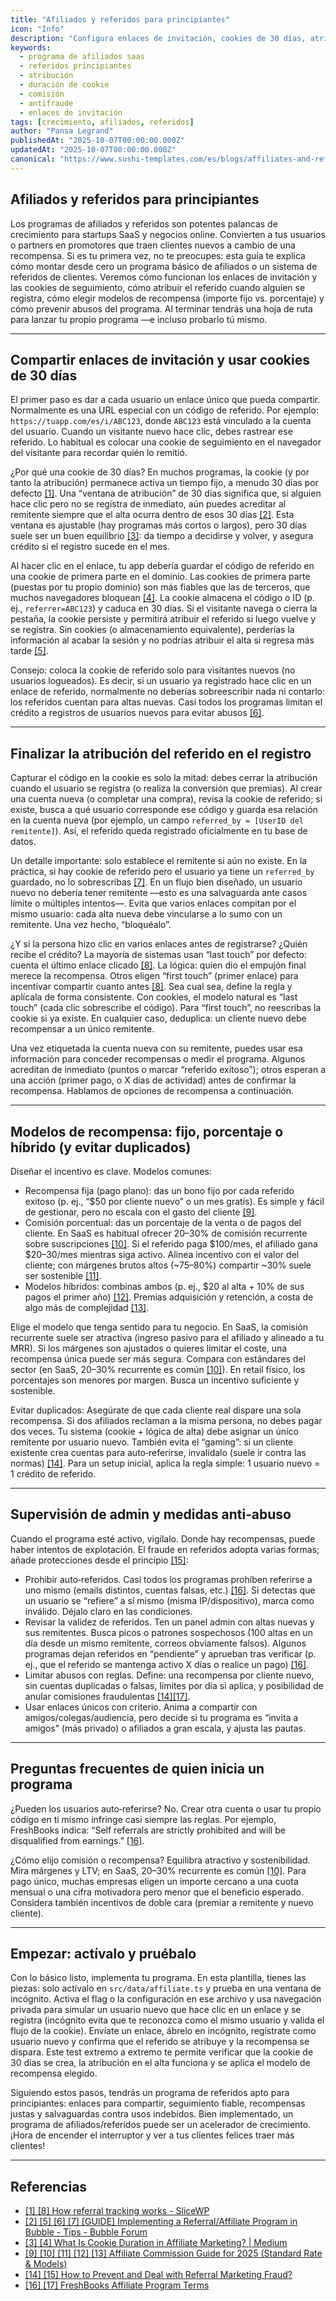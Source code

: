 ```yaml
---
title: "Afiliados y referidos para principiantes"
icon: "Info"
description: "Configura enlaces de invitación, cookies de 30 días, atribución en el registro, modelos de recompensa y nociones antiabuso para un programa de afiliados/referidos de SaaS apto para principiantes."
keywords:
  - programa de afiliados saas
  - referidos principiantes
  - atribución
  - duración de cookie
  - comisión
  - antifraude
  - enlaces de invitación
tags: [crecimiento, afiliados, referidos]
author: "Pansa Legrand"
publishedAt: "2025-10-07T00:00:00.000Z"
updatedAt: "2025-10-07T00:00:00.000Z"
canonical: "https://www.sushi-templates.com/es/blogs/affiliates-and-referrals-for-beginners"
---
```


## Afiliados y referidos para principiantes

Los programas de afiliados y referidos son potentes palancas de crecimiento para startups SaaS y negocios online. Convierten a tus usuarios o partners en promotores que traen clientes nuevos a cambio de una recompensa. Si es tu primera vez, no te preocupes: esta guía te explica cómo montar desde cero un programa básico de afiliados o un sistema de referidos de clientes. Veremos cómo funcionan los enlaces de invitación y las cookies de seguimiento, cómo atribuir el referido cuando alguien se registra, cómo elegir modelos de recompensa (importe fijo vs. porcentaje) y cómo prevenir abusos del programa. Al terminar tendrás una hoja de ruta para lanzar tu propio programa —e incluso probarlo tú mismo.

---

## Compartir enlaces de invitación y usar cookies de 30 días

El primer paso es dar a cada usuario un enlace único que pueda compartir. Normalmente es una URL especial con un código de referido. Por ejemplo: `https://tuapp.com/es/i/ABC123`, donde `ABC123` está vinculado a la cuenta del usuario. Cuando un visitante nuevo hace clic, debes rastrear ese referido. Lo habitual es colocar una cookie de seguimiento en el navegador del visitante para recordar quién lo remitió.

¿Por qué una cookie de 30 días? En muchos programas, la cookie (y por tanto la atribución) permanece activa un tiempo fijo, a menudo 30 días por defecto <a href="https://slicewp.com/docs/referral-tracking/" target="_blank" rel="noopener noreferrer">[1]</a>. Una “ventana de atribución” de 30 días significa que, si alguien hace clic pero no se registra de inmediato, aún puedes acreditar al remitente siempre que el alta ocurra dentro de esos 30 días <a href="https://forum.bubble.io/t/guide-implementing-a-referral-affiliate-program-in-bubble/289986" target="_blank" rel="noopener noreferrer">[2]</a>. Esta ventana es ajustable (hay programas más cortos o largos), pero 30 días suele ser un buen equilibrio <a href="https://medium.com/@nrichardbiz_91133/what-is-cookie-duration-in-affiliate-marketing-explained-001ee3af5c9e" target="_blank" rel="noopener noreferrer">[3]</a>: da tiempo a decidirse y volver, y asegura crédito si el registro sucede en el mes.

Al hacer clic en el enlace, tu app debería guardar el código de referido en una cookie de primera parte en el dominio. Las cookies de primera parte (puestas por tu propio dominio) son más fiables que las de terceros, que muchos navegadores bloquean <a href="https://medium.com/@nrichardbiz_91133/what-is-cookie-duration-in-affiliate-marketing-explained-001ee3af5c9e" target="_blank" rel="noopener noreferrer">[4]</a>. La cookie almacena el código o ID (p. ej., `referrer=ABC123`) y caduca en 30 días. Si el visitante navega o cierra la pestaña, la cookie persiste y permitirá atribuir el referido si luego vuelve y se registra. Sin cookies (o almacenamiento equivalente), perderías la información al acabar la sesión y no podrías atribuir el alta si regresa más tarde <a href="https://forum.bubble.io/t/guide-implementing-a-referral-affiliate-program-in-bubble/289986" target="_blank" rel="noopener noreferrer">[5]</a>.

Consejo: coloca la cookie de referido solo para visitantes nuevos (no usuarios logueados). Es decir, si un usuario ya registrado hace clic en un enlace de referido, normalmente no deberías sobreescribir nada ni contarlo: los referidos cuentan para altas nuevas. Casi todos los programas limitan el crédito a registros de usuarios nuevos para evitar abusos <a href="https://forum.bubble.io/t/guide-implementing-a-referral-affiliate-program-in-bubble/289986" target="_blank" rel="noopener noreferrer">[6]</a>.

---

## Finalizar la atribución del referido en el registro

Capturar el código en la cookie es solo la mitad: debes cerrar la atribución cuando el usuario se registra (o realiza la conversión que premias). Al crear una cuenta nueva (o completar una compra), revisa la cookie de referido; si existe, busca a qué usuario corresponde ese código y guarda esa relación en la cuenta nueva (por ejemplo, un campo `referred_by = [UserID del remitente]`). Así, el referido queda registrado oficialmente en tu base de datos.

Un detalle importante: solo establece el remitente si aún no existe. En la práctica, si hay cookie de referido pero el usuario ya tiene un `referred_by` guardado, no lo sobrescribas <a href="https://forum.bubble.io/t/guide-implementing-a-referral-affiliate-program-in-bubble/289986" target="_blank" rel="noopener noreferrer">[7]</a>. En un flujo bien diseñado, un usuario nuevo no debería tener remitente —esto es una salvaguarda ante casos límite o múltiples intentos—. Evita que varios enlaces compitan por el mismo usuario: cada alta nueva debe vincularse a lo sumo con un remitente. Una vez hecho, “bloquéalo”.

¿Y si la persona hizo clic en varios enlaces antes de registrarse? ¿Quién recibe el crédito? La mayoría de sistemas usan “last touch” por defecto: cuenta el último enlace clicado <a href="https://slicewp.com/docs/referral-tracking/" target="_blank" rel="noopener noreferrer">[8]</a>. La lógica: quien dio el empujón final merece la recompensa. Otros eligen “first touch” (primer enlace) para incentivar compartir cuanto antes <a href="https://slicewp.com/docs/referral-tracking/" target="_blank" rel="noopener noreferrer">[8]</a>. Sea cual sea, define la regla y aplícala de forma consistente. Con cookies, el modelo natural es “last touch” (cada clic sobrescribe el código). Para “first touch”, no reescribas la cookie si ya existe. En cualquier caso, deduplica: un cliente nuevo debe recompensar a un único remitente.

Una vez etiquetada la cuenta nueva con su remitente, puedes usar esa información para conceder recompensas o medir el programa. Algunos acreditan de inmediato (puntos o marcar “referido exitoso”); otros esperan a una acción (primer pago, o X días de actividad) antes de confirmar la recompensa. Hablamos de opciones de recompensa a continuación.

---

## Modelos de recompensa: fijo, porcentaje o híbrido (y evitar duplicados)

Diseñar el incentivo es clave. Modelos comunes:

- Recompensa fija (pago plano): das un bono fijo por cada referido exitoso (p. ej., “$50 por cliente nuevo” o un mes gratis). Es simple y fácil de gestionar, pero no escala con el gasto del cliente <a href="https://www.rewardful.com/articles/affiliate-commission-explained" target="_blank" rel="noopener noreferrer">[9]</a>.
- Comisión porcentual: das un porcentaje de la venta o de pagos del cliente. En SaaS es habitual ofrecer 20–30% de comisión recurrente sobre suscripciones <a href="https://www.rewardful.com/articles/affiliate-commission-explained" target="_blank" rel="noopener noreferrer">[10]</a>. Si el referido paga $100/mes, el afiliado gana $20–30/mes mientras siga activo. Alinea incentivo con el valor del cliente; con márgenes brutos altos (~75–80%) compartir ~30% suele ser sostenible <a href="https://www.rewardful.com/articles/affiliate-commission-explained" target="_blank" rel="noopener noreferrer">[11]</a>.
- Modelos híbridos: combinas ambos (p. ej., $20 al alta + 10% de sus pagos el primer año) <a href="https://www.rewardful.com/articles/affiliate-commission-explained" target="_blank" rel="noopener noreferrer">[12]</a>. Premias adquisición y retención, a costa de algo más de complejidad <a href="https://www.rewardful.com/articles/affiliate-commission-explained" target="_blank" rel="noopener noreferrer">[13]</a>.

Elige el modelo que tenga sentido para tu negocio. En SaaS, la comisión recurrente suele ser atractiva (ingreso pasivo para el afiliado y alineado a tu MRR). Si los márgenes son ajustados o quieres limitar el coste, una recompensa única puede ser más segura. Compara con estándares del sector (en SaaS, 20–30% recurrente es común <a href="https://www.rewardful.com/articles/affiliate-commission-explained" target="_blank" rel="noopener noreferrer">[10]</a>). En retail físico, los porcentajes son menores por margen. Busca un incentivo suficiente y sostenible.

Evitar duplicados: Asegúrate de que cada cliente real dispare una sola recompensa. Si dos afiliados reclaman a la misma persona, no debes pagar dos veces. Tu sistema (cookie + lógica de alta) debe asignar un único remitente por usuario nuevo. También evita el “gaming”: si un cliente existente crea cuentas para auto‑referirse, invalídalo (suele ir contra las normas) <a href="https://www.prefinery.com/blog/referral-marketing/fraud-prevention/" target="_blank" rel="noopener noreferrer">[14]</a>. Para un setup inicial, aplica la regla simple: 1 usuario nuevo = 1 crédito de referido.

---

## Supervisión de admin y medidas anti‑abuso

Cuando el programa esté activo, vigílalo. Donde hay recompensas, puede haber intentos de explotación. El fraude en referidos adopta varias formas; añade protecciones desde el principio <a href="https://www.prefinery.com/blog/referral-marketing/fraud-prevention/" target="_blank" rel="noopener noreferrer">[15]</a>:

- Prohibir auto‑referidos. Casi todos los programas prohíben referirse a uno mismo (emails distintos, cuentas falsas, etc.) <a href="https://www.freshbooks.com/affiliate-program?srsltid=AfmBOoofy72UcxpAoeLA4h7OGFGNXuhlnT9KgyY-xf4afXm3UeqFxxy8" target="_blank" rel="noopener noreferrer">[16]</a>. Si detectas que un usuario se “refiere” a sí mismo (misma IP/dispositivo), marca como inválido. Déjalo claro en las condiciones.
- Revisar la validez de referidos. Ten un panel admin con altas nuevas y sus remitentes. Busca picos o patrones sospechosos (100 altas en un día desde un mismo remitente, correos obviamente falsos). Algunos programas dejan referidos en “pendiente” y aprueban tras verificar (p. ej., que el referido se mantenga activo X días o realice un pago) <a href="https://www.freshbooks.com/affiliate-program?srsltid=AfmBOoofy72UcxpAoeLA4h7OGFGNXuhlnT9KgyY-xf4afXm3UeqFxxy8" target="_blank" rel="noopener noreferrer">[16]</a>.
- Limitar abusos con reglas. Define: una recompensa por cliente nuevo, sin cuentas duplicadas o falsas, límites por día si aplica, y posibilidad de anular comisiones fraudulentas <a href="https://www.prefinery.com/blog/referral-marketing/fraud-prevention/" target="_blank" rel="noopener noreferrer">[14]</a><a href="https://www.freshbooks.com/affiliate-program?srsltid=AfmBOoofy72UcxpAoeLA4h7OGFGNXuhlnT9KgyY-xf4afXm3UeqFxxy8" target="_blank" rel="noopener noreferrer">[17]</a>.
- Usar enlaces únicos con criterio. Anima a compartir con amigos/colegas/audiencia, pero decide si tu programa es “invita a amigos” (más privado) o afiliados a gran escala, y ajusta las pautas.

---

## Preguntas frecuentes de quien inicia un programa

¿Pueden los usuarios auto‑referirse? No. Crear otra cuenta o usar tu propio código en ti mismo infringe casi siempre las reglas. Por ejemplo, FreshBooks indica: “Self referrals are strictly prohibited and will be disqualified from earnings.” <a href="https://www.freshbooks.com/affiliate-program?srsltid=AfmBOoofy72UcxpAoeLA4h7OGFGNXuhlnT9KgyY-xf4afXm3UeqFxxy8" target="_blank" rel="noopener noreferrer">[16]</a>.

¿Cómo elijo comisión o recompensa? Equilibra atractivo y sostenibilidad. Mira márgenes y LTV; en SaaS, 20–30% recurrente es común <a href="https://www.rewardful.com/articles/affiliate-commission-explained" target="_blank" rel="noopener noreferrer">[10]</a>. Para pago único, muchas empresas eligen un importe cercano a una cuota mensual o una cifra motivadora pero menor que el beneficio esperado. Considera también incentivos de doble cara (premiar a remitente y nuevo cliente).

---

## Empezar: actívalo y pruébalo

Con lo básico listo, implementa tu programa. En esta plantilla, tienes las piezas: solo actívalo en `src/data/affiliate.ts` y prueba en una ventana de incógnito. Activa el flag o la configuración en ese archivo y usa navegación privada para simular un usuario nuevo que hace clic en un enlace y se registra (incógnito evita que te reconozca como el mismo usuario y valida el flujo de la cookie). Envíate un enlace, ábrelo en incógnito, regístrate como usuario nuevo y confirma que el referido se atribuye y la recompensa se dispara. Este test extremo a extremo te permite verificar que la cookie de 30 días se crea, la atribución en el alta funciona y se aplica el modelo de recompensa elegido.

Siguiendo estos pasos, tendrás un programa de referidos apto para principiantes: enlaces para compartir, seguimiento fiable, recompensas justas y salvaguardas contra usos indebidos. Bien implementado, un programa de afiliados/referidos puede ser un acelerador de crecimiento. ¡Hora de encender el interruptor y ver a tus clientes felices traer más clientes!

---

## Referencias

 - <a href="https://slicewp.com/docs/referral-tracking/" target="_blank" rel="noopener noreferrer">[1] [8] How referral tracking works - SliceWP</a>
 - <a href="https://forum.bubble.io/t/guide-implementing-a-referral-affiliate-program-in-bubble/289986" target="_blank" rel="noopener noreferrer">[2] [5] [6] [7] [GUIDE] Implementing a Referral/Affiliate Program in Bubble - Tips - Bubble Forum</a>
 - <a href="https://medium.com/@nrichardbiz_91133/what-is-cookie-duration-in-affiliate-marketing-explained-001ee3af5c9e" target="_blank" rel="noopener noreferrer">[3] [4] What Is Cookie Duration in Affiliate Marketing? | Medium</a>
 - <a href="https://www.rewardful.com/articles/affiliate-commission-explained" target="_blank" rel="noopener noreferrer">[9] [10] [11] [12] [13] Affiliate Commission Guide for 2025 (Standard Rate & Models)</a>
 - <a href="https://www.prefinery.com/blog/referral-marketing/fraud-prevention/" target="_blank" rel="noopener noreferrer">[14] [15] How to Prevent and Deal with Referral Marketing Fraud?</a>
 - <a href="https://www.freshbooks.com/affiliate-program?srsltid=AfmBOoofy72UcxpAoeLA4h7OGFGNXuhlnT9KgyY-xf4afXm3UeqFxxy8" target="_blank" rel="noopener noreferrer">[16] [17] FreshBooks Affiliate Program Terms</a>
